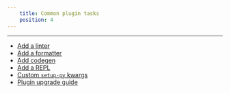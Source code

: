 ```yaml
---
    title: Common plugin tasks
    position: 4
---
```


---

- [Add a linter](./add-a-linter.mdx)
- [Add a formatter](./add-a-formatter.mdx)
- [Add codegen](./add-codegen.mdx)
- [Add a REPL](./add-a-repl.mdx)
- [Custom `setup-py` kwargs](./custom-`setup-py()`-kwargs.mdx)
- [Plugin upgrade guide](./plugin-upgrade-guide.mdx)



